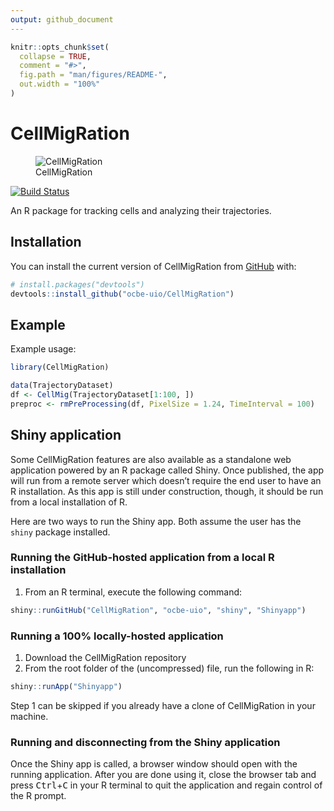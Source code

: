 ```yaml
---
output: github_document
---
```


<!-- README.md is generated from README.Rmd. Please edit that file -->

```r
knitr::opts_chunk$set(
  collapse = TRUE,
  comment = "#>",
  fig.path = "man/figures/README-",
  out.width = "100%"
)
```

# CellMigRation

![CellMigRation](CellMigRationLogo.png)

<!-- badges: start -->
[![Build Status](https://travis-ci.org/ocbe-uio/CellMigRation.svg?branch=master)](https://travis-ci.org/ocbe-uio/CellMigRation)
<!-- badges: end -->



An R package for tracking cells and analyzing their trajectories.


## Installation


You can install the current version of CellMigRation from [GitHub](https://github.com/) with:

``` r
# install.packages("devtools")
devtools::install_github("ocbe-uio/CellMigRation")
```
## Example

Example usage:

```r
library(CellMigRation)

data(TrajectoryDataset)
df <- CellMig(TrajectoryDataset[1:100, ])
preproc <- rmPreProcessing(df, PixelSize = 1.24, TimeInterval = 100)
```

## Shiny application

Some CellMigRation features are also available as a standalone web application powered by an R package called Shiny.
Once published, the app will run from a remote server which doesn't require the end user to have an R installation.
As this app is still under construction, though, it should be run from a local installation of R.

Here are two ways to run the Shiny app. Both assume the user has the `shiny` package installed.

### Running the GitHub-hosted application from a local R installation

1. From an R terminal, execute the following command:
```r
shiny::runGitHub("CellMigRation", "ocbe-uio", "shiny", "Shinyapp")
```

### Running a 100% locally-hosted application

1. Download the CellMigRation repository
2. From the root folder of the (uncompressed) file, run the following in R:
```r
shiny::runApp("Shinyapp")
```

Step 1 can be skipped if you already have a clone of CellMigRation in your machine.

### Running and disconnecting from the Shiny application

Once the Shiny app is called, a browser window should open with the running application.
After you are done using it, close the browser tab and press <kbd>Ctrl</kbd>+<kbd>C</kbd> in your R terminal to quit the application and regain control of the R prompt.